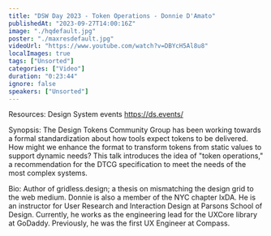 ```yaml
---
title: "DSW Day 2023 - Token Operations - Donnie D'Amato"
publishedAt: "2023-09-27T14:00:16Z"
image: "./hqdefault.jpg"
poster: "./maxresdefault.jpg"
videoUrl: "https://www.youtube.com/watch?v=DBYcH5Al8u8"
localImages: true
tags: ["Unsorted"]
categories: ["Video"]
duration: "0:23:44"
ignore: false
speakers: ["Unsorted"]
---
```


Resources:
Design System events https://ds.events/

Synopsis:
The Design Tokens Community Group has been working towards a formal standardization about how tools expect tokens to be delivered. How might we enhance the format to transform tokens from static values to support dynamic needs? This talk introduces the idea of "token operations," a recommendation for the DTCG specification to meet the needs of the most complex systems.

Bio:
Author of gridless.design; a thesis on mismatching the design grid to the web medium. Donnie is also a member of the NYC chapter IxDA. He is an instructor for User Research and Interaction Design at Parsons School of Design. Currently, he works as the engineering lead for the UXCore library at GoDaddy. Previously, he was the first UX Engineer at Compass.

